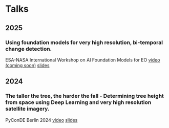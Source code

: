 



# Talks


## 2025

### Using foundation models for very high resolution, bi-temporal change detection.

ESA-NASA International Workshop on AI Foundation Models for EO [video (coming soon)]()  [slides](https://docs.google.com/presentation/d/e/2PACX-1vRrpeIiaMoj5tNwZbivY45xOZGWvRa48AcSNzGiP25YGz5StcvY16Cfm1GmQFUcTPBS-DJj2HIdsZJV/pub)


## 2024

### The taller the tree, the harder the fall - Determining tree height from space using Deep Learning and very high resolution satellite imagery. 

PyConDE Berlin 2024 [video](https://www.youtube.com/watch?v=7bWGLmUbrYI)  [slides](https://docs.google.com/presentation/d/e/2PACX-1vTSu6KcRNr-HkQ12bBQZjUFcimrSR0jV2sU2VYVCEwjqCVnLGSkKurLQ5v8QUeKNt4IaZ-UblQV4dV-/pub)


